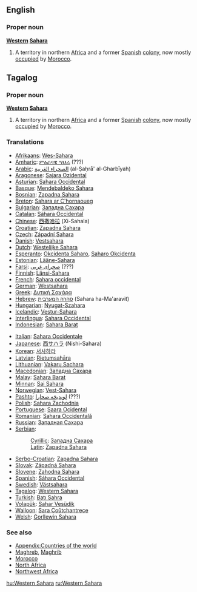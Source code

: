 {{wikipedia}}
==English==
===Proper noun===
'''[[western|Western]] [[Sahara]]'''
#A territory in northern [[Africa]] and a former [[Spain|Spanish]] [[colony]], now mostly [[occupation|occupied]] by [[Morocco]].

==Tagalog==
===Proper noun===
'''[[western|Western]] [[Sahara]]'''
#A territory in northern [[Africa]] and a former [[Spain|Spanish]] [[colony]], now mostly [[occupation|occupied]] by [[Morocco]].

===Translations===
{{top}}
*[[Afrikaans]]: [[Wes-Sahara]]
*[[Amharic]]: [[ምዕራባዊ ሣህራ]] (???)
*[[Arabic]]: [[الصحراء الغربية]] (al-Ṣaḥrā' al-Gharbīyah)
*[[Aragonese]]: [[Sajara Ozidental]]
*[[Asturian]]: [[Sahara Occidental]]
*[[Basque]]: [[Mendebaldeko Sahara]]
*[[Bosnian]]: [[Zapadna Sahara#Bosnian|Zapadna Sahara]] {{f}}
*[[Breton]]: [[Sahara ar C'hornaoueg]]
*[[Bulgarian]]: [[Западна Сахара#Bulgarian|Западна Сахара]] {{f}}
*[[Catalan]]: [[Sàhara Occidental]]
*[[Chinese]]: [[西撒哈拉]] (Xi-Sahala)
*[[Croatian]]: [[Zapadna Sahara]]
*[[Czech]]: [[Západní Sahara]]
*[[Danish]]: [[Vestsahara]]
*[[Dutch]]: [[Westelijke Sahara]]
*[[Esperanto]]: [[Okcidenta Saharo]], [[Saharo Okcidenta]]
*[[Estonian]]: [[Lääne-Sahara]]
*[[Farsi]]: [[صحرای غربی]] (???)
*[[Finnish]]: [[Länsi-Sahara]]
*[[French]]: [[Sahara occidental]] {{m}}
*[[German]]: [[Westsahara]] {{f}}
*[[Greek]]: [[Δυτική Σαχάρα]] {{f}}
*[[Hebrew]]: [[סהרה המערבית]] (Sahara ha-Ma'aravit)
*[[Hungarian]]: [[Nyugat-Szahara]]
*[[Icelandic]]: [[Vestur-Sahara]]
*[[Interlingua]]: [[Sahara Occidental]]
*[[Indonesian]]: [[Sahara Barat]]
{{mid}}
*[[Italian]]: [[Sahara Occidentale]]
*[[Japanese]]: [[西サハラ]] (Nishi-Sahara)
*[[Korean]]: [[서사하라]]
*[[Latvian]]: [[Rietumsahāra]]
*[[Lithuanian]]: [[Vakarų Sachara]]
*[[Macedonian]]: [[Западна Сахара]]
*[[Malay]]: [[Sahara Barat]]
*[[Minnan]]: [[Sai Sahara]]
*[[Norwegian]]: [[Vest-Sahara]]
*[[Pashto]]: [[لوېديځه صحارا]] (???)
*[[Polish]]: [[Sahara Zachodnia]]
*[[Portuguese]]: [[Saara Ocidental]]
*[[Romanian]]: [[Sahara Occidentală]] {{f}}
*[[Russian]]: [[Западная Сахара]] {{f}}
*[[Serbian]]:
*:[[Cyrillic]]: [[Западна Сахара#Serbian|Западна Сахара]] {{f}}
*:[[Latin]]: [[Zapadna Sahara#Serbian|Zapadna Sahara]] {{f}}
*[[Serbo-Croatian]]: [[Zapadna Sahara]]
*[[Slovak]]: [[Západná Sahara]]
*[[Slovene]]: [[Zahodna Sahara]] {{f}}
*[[Spanish]]: [[Sáhara Occidental]]
*[[Swedish]]: [[Västsahara]]
*[[Tagalog]]: [[Western Sahara]]
*[[Turkish]]: [[Batı Sahra]]
*[[Volapük]]: [[Sahar Vesüdik]]
*[[Walloon]]: [[Sara Coûtchantrece]]
*[[Welsh]]: [[Gorllewin Sahara]]
{{bottom}}

===See also===
*[[Appendix:Countries of the world]]
*[[Maghreb]], [[Maghrib]]
*[[Morocco]]
*[[North Africa]]
*[[Northwest Africa]]

[[hu:Western Sahara]]
[[ru:Western Sahara]]